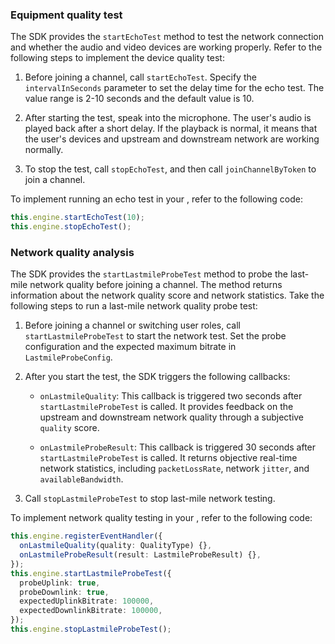 <PlatformWrapper platform="react-native">

### Equipment quality test

The SDK provides the `startEchoTest` method to test the network connection and whether the audio and video devices are working properly. Refer to the following steps to implement the device quality test:

1. Before joining a channel, call `startEchoTest`. Specify the `intervalInSeconds` parameter to set the delay time for the echo test. The value range is 2-10 seconds and the default value is 10.

1. After starting the test, speak into the microphone. The user's audio is played back after a short delay. If the playback is normal, it means that the user's devices and upstream and downstream network are working normally. 

1. To stop the test, call `stopEchoTest`, and then call `joinChannelByToken` to join a channel.

To implement running an echo test in your <Vpl k="CLIENT" />, refer to the following code:

``` typescript
this.engine.startEchoTest(10);
this.engine.stopEchoTest();
```

### Network quality analysis

The SDK provides the `startLastmileProbeTest` method to probe the last-mile network quality before joining a channel. The method returns information about the network quality score and network statistics. Take the following steps to run a last-mile network quality probe test:

1. Before joining a channel or switching user roles, call `startLastmileProbeTest` to start the network test. Set the probe configuration and the expected maximum bitrate in `LastmileProbeConfig`.

1. After you start the test, the SDK triggers the following callbacks:
    
    - `onLastmileQuality`: This callback is triggered two seconds after `startLastmileProbeTest` is called. It provides feedback on the upstream and downstream network quality through a subjective `quality` score.

    - `onLastmileProbeResult`: This callback is triggered 30 seconds after `startLastmileProbeTest` is called. It returns objective real-time network statistics, including `packetLossRate`, network `jitter`, and `availableBandwidth`.

1. Call `stopLastmileProbeTest` to stop last-mile network testing.

To implement network quality testing in your <Vpl k="CLIENT" />, refer to the following code:

``` typescript
this.engine.registerEventHandler({
  onLastmileQuality(quality: QualityType) {},
  onLastmileProbeResult(result: LastmileProbeResult) {},
});
this.engine.startLastmileProbeTest({
  probeUplink: true,
  probeDownlink: true,
  expectedUplinkBitrate: 100000,
  expectedDownlinkBitrate: 100000,
});
this.engine.stopLastmileProbeTest();
```

</PlatformWrapper>
